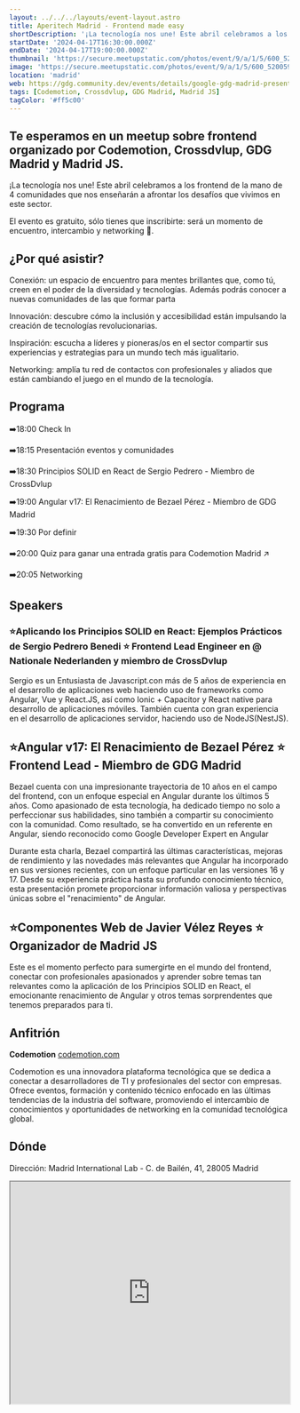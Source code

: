 ```yaml
---
layout: ../../../layouts/event-layout.astro
title: Aperitech Madrid - Frontend made easy
shortDescription: '¡La tecnología nos une! Este abril celebramos a los frontend de la mano de 4 comunidades que nos enseñarán a afrontar los desafíos que vivimos en este sector.'
startDate: '2024-04-17T16:30:00.000Z'
endDate: '2024-04-17T19:00:00.000Z'
thumbnail: 'https://secure.meetupstatic.com/photos/event/9/a/1/5/600_520059445.webp?w=500'
image: 'https://secure.meetupstatic.com/photos/event/9/a/1/5/600_520059445.webp?w=750'
location: 'madrid'
web: https://gdg.community.dev/events/details/google-gdg-madrid-presents-aperitech-madrid-frontend-made-easy/
tags: [Codemotion, Crossdvlup, GDG Madrid, Madrid JS]
tagColor: '#ff5c00'
---
```


## Te esperamos en un meetup sobre frontend organizado por Codemotion, Crossdvlup, GDG Madrid y Madrid JS.

¡La tecnología nos une! Este abril celebramos a los frontend de la mano de 4 comunidades que nos enseñarán a afrontar los desafíos que vivimos en este sector.

El evento es gratuito, sólo tienes que inscribirte: será un momento de encuentro, intercambio y networking 💜.

## ¿Por qué asistir?

Conexión: un espacio de encuentro para mentes brillantes que, como tú, creen en el poder de la diversidad y tecnologías. Además podrás conocer a nuevas comunidades de las que formar parta

Innovación: descubre cómo la inclusión y accesibilidad están impulsando la creación de tecnologías revolucionarias.

Inspiración: escucha a líderes y pioneras/os en el sector compartir sus experiencias y estrategias para un mundo tech más igualitario.

Networking: amplía tu red de contactos con profesionales y aliados que están cambiando el juego en el mundo de la tecnología.

## Programa

➡️️18:00 Check In

➡️️18:15 Presentación eventos y comunidades

➡️️18:30 Principios SOLID en React de Sergio Pedrero - Miembro de CrossDvlup

➡️️19:00 Angular v17: El Renacimiento de Bezael Pérez - Miembro de GDG Madrid

➡️️19:30 Por definir

➡️️20:00 Quiz para ganar una entrada gratis para Codemotion Madrid ↗︎

➡️️20:05 Networking

## Speakers

### ⭐**Aplicando los Principios SOLID en React: Ejemplos Prácticos** de Sergio Pedrero Benedi ⭐ Frontend Lead Engineer en @ Nationale Nederlanden y miembro de CrossDvlup

Sergio es un Entusiasta de Javascript.con más de 5 años de experiencia en el desarrollo de aplicaciones web haciendo uso de frameworks como Angular, Vue y React.JS, así como Ionic + Capacitor y React native para desarrollo de aplicaciones móviles. También cuenta con gran experiencia en el desarrollo de aplicaciones servidor, haciendo uso de NodeJS(NestJS).

## ⭐**Angular v17: El Renacimiento** de Bezael Pérez ⭐ Frontend Lead - Miembro de GDG Madrid

Bezael cuenta con una impresionante trayectoria de 10 años en el campo del frontend, con un enfoque especial en Angular durante los últimos 5 años. Como apasionado de esta tecnología, ha dedicado tiempo no solo a perfeccionar sus habilidades, sino también a compartir su conocimiento con la comunidad. Como resultado, se ha convertido en un referente en Angular, siendo reconocido como Google Developer Expert en Angular

Durante esta charla, Bezael compartirá las últimas características, mejoras de rendimiento y las novedades más relevantes que Angular ha incorporado en sus versiones recientes, con un enfoque particular en las versiones 16 y 17. Desde su experiencia práctica hasta su profundo conocimiento técnico, esta presentación promete proporcionar información valiosa y perspectivas únicas sobre el "renacimiento" de Angular.

## ⭐**Componentes Web** de Javier Vélez Reyes ⭐ Organizador de Madrid JS

Este es el momento perfecto para sumergirte en el mundo del frontend, conectar con profesionales apasionados y aprender sobre temas tan relevantes como la aplicación de los Principios SOLID en React, el emocionante renacimiento de Angular y otros temas sorprendentes que tenemos preparados para ti.

## Anfitrión

**Codemotion** [codemotion.com](https://www.codemotion.com/)

Codemotion es una innovadora plataforma tecnológica que se dedica a conectar a desarrolladores de TI y profesionales del sector con empresas. Ofrece eventos, formación y contenido técnico enfocado en las últimas tendencias de la industria del software, promoviendo el intercambio de conocimientos y oportunidades de networking en la comunidad tecnológica global.

## Dónde

Dirección: Madrid International Lab - C. de Bailén, 41, 28005 Madrid

<iframe
  style="width: 100%; height: 400px;"
  height="400"
  allowfullscreen=""
  loading="lazy"
  referrerpolicy="no-referrer-when-downgrade"
  src="https://www.google.com/maps/embed?pb=!1m14!1m8!1m3!1d12151.429152368397!2d-3.7137224!3d40.4120122!3m2!1i1024!2i768!4f13.1!3m3!1m2!1s0xd4227d80f8e28dd%3A0x26f4b3ac908b6694!2sMadrid%20International%20Lab!5e0!3m2!1ses!2ses!4v1692086795088!5m2!1ses!2ses"
  aria-label="Madrid International Lab - C. de Bailén, 41, 28005 Madrid"
></iframe>
